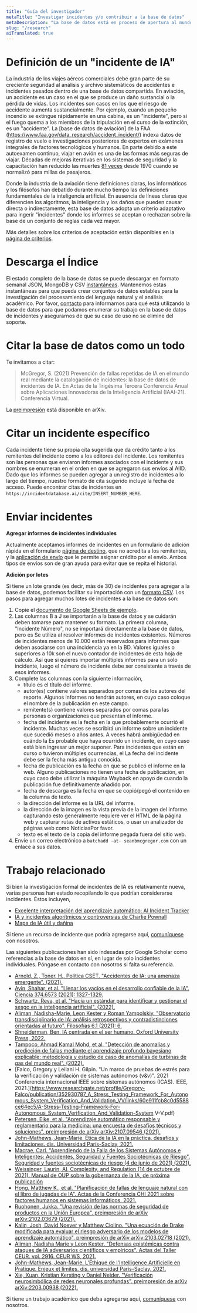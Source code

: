 ```yaml
---
title: "Guía del investigador"
metaTitle: "Investigar incidentes y/o contribuir a la base de datos"
metaDescription: "La base de datos está en proceso de apertura al mundo con fines de investigación."
slug: "/research"
aiTranslated: true
---
```


# Definición de un "incidente de IA"

La industria de los viajes aéreos comerciales debe gran parte de su creciente seguridad al análisis y archivo sistemáticos de accidentes e incidentes pasados ​​dentro de una base de datos compartida. En aviación, un accidente es un caso en el que se produce un daño sustancial o la pérdida de vidas. Los incidentes son casos en los que el riesgo de accidente aumenta sustancialmente. Por ejemplo, cuando un pequeño incendio se extingue rápidamente en una cabina, es un "incidente", pero si el fuego quema a los miembros de la tripulación en el curso de la extinción, es un "accidente". La [base de datos de aviación] de la FAA (https://www.faa.gov/data_research/accident_incident/) indexa datos de registro de vuelo e investigaciones posteriores de expertos en exámenes integrales de factores tecnológicos y humanos. En parte debido a este autoexamen continuo, viajar en avión es una de las formas más seguras de viajar. Décadas de mejoras iterativas en los sistemas de seguridad y la capacitación han reducido las muertes [81 veces](https://theblogbyjavier.com/2020/01/02/aviation-safety-evolution-2019-update/) desde 1970 cuando se normalizó para millas de pasajeros.

Donde la industria de la aviación tiene definiciones claras, los informáticos y los filósofos han debatido durante mucho tiempo las definiciones fundamentales de la inteligencia artificial. En ausencia de líneas claras que diferencien los algoritmos, la inteligencia y los daños que pueden causar directa o indirectamente, esta base de datos adopta un criterio adaptativo para ingerir "incidentes" donde los informes se aceptan o rechazan sobre la base de un conjunto de reglas cada vez mayor.

Más detalles sobre los criterios de aceptación están disponibles en la [página de criterios](/research/1-criteria).

# Descarga el Índice

El estado completo de la base de datos se puede descargar en formato semanal JSON, MongoDB y CSV [instantáneas](/research/snapshots). Mantenemos estas instantáneas para que pueda crear conjuntos de datos estables para la investigación del procesamiento del lenguaje natural y el análisis académico. Por favor, [contacto](/contact) para informarnos para qué está utilizando la base de datos para que podamos enumerar su trabajo en la base de datos de incidentes y asegurarnos de que su caso de uso no se elimine del soporte.

# Citar la base de datos como un todo

Te invitamos a citar:
> McGregor, S. (2021) Prevención de fallas repetidas de IA en el mundo real mediante la catalogación de incidentes: la base de datos de incidentes de IA. En Actas de la Trigésima Tercera Conferencia Anual sobre Aplicaciones Innovadoras de la Inteligencia Artificial (IAAI-21). Conferencia Virtual.

La [preimpresión](https://arxiv.org/abs/2011.08512) está disponible en arXiv.

# Citar un incidente específico

Cada incidente tiene su propia cita sugerida que da crédito tanto a los remitentes del incidente como a los editores del incidente. Los remitentes son las personas que enviaron informes asociados con el incidente y sus nombres se enumeran en el orden en que se agregaron sus envíos al AIID. Dado que los informes se pueden agregar a un registro de incidentes a lo largo del tiempo, nuestro formato de cita sugerido incluye la fecha de acceso. Puede encontrar citas de incidentes en `https://incidentdatabase.ai/cite/INSERT_NUMBER_HERE`.

# Enviar incidentes #

**Agregar informes de incidentes individuales**

Actualmente aceptamos informes de incidentes en un formulario de adición rápida en el formulario [página de destino](/), que no acredita a los remitentes, y la [aplicación de envío](/apps/submit) que le permite asignar crédito por el envío. Ambos tipos de envíos son de gran ayuda para evitar que se repita el historial.

**Adición por lotes**

Si tiene un lote grande (es decir, más de 30) de incidentes para agregar a la base de datos, podemos facilitar su importación con un [formato CSV](https://docs.google.com/spreadsheets/d/1FLguZeFziNKKtpx14TYZ5EjBuc3FCbUGmlMIdCDU6ak/edit?usp=compartir). Los pasos para agregar muchos lotes de incidentes a la base de datos son:

1. Copie el [documento de Google Sheets de ejemplo](https://docs.google.com/spreadsheets/d/1FLguZeFziNKKtpx14TYZ5EjBuc3FCbUGmlMIdCDU6ak/edit?usp=sharing).
2. Las columnas B a J se importarán a la base de datos y se cuidarán
deben tomarse para mantener su formato. La primera columna, "Incidente
Número", no se importará directamente a la base de datos, pero es
Se utiliza al resolver informes de incidentes existentes. Números de incidentes
menos de 10.000 están reservados para informes que deben asociarse
con una incidencia ya en la BD. Valores iguales o superiores a 10k
son el nuevo contador de incidentes de esta hoja de cálculo. Así que si quieres importar
múltiples informes para un solo incidente, luego el número de incidente
debe ser consistente a través de esos informes.
3. Complete las columnas con la siguiente información,
    * título es el título del informe.
    * autor(es) contiene valores separados por comas de los autores del
    reporte. Algunos informes no tendrán autores, en cuyo caso coloque el nombre de la publicación en este campo.
    * remitente(s) contiene valores separados por comas para las personas o
    organizaciones que presentan el informe.
    * fecha del incidente es la fecha en la que probablemente ocurrió el incidente.
    Muchas veces se escribirá un informe sobre un incidente que sucedió
    meses o años antes. A veces habrá ambigüedad en cuándo la
    Es probable que haya ocurrido un incidente, en cuyo caso está bien ingresar un mejor
    suponer. Para incidentes que están en curso o tuvieron múltiples ocurrencias, el
    La fecha del incidente debe ser la fecha más antigua conocida.
    * fecha de publicación es la fecha en que se publicó el informe en la web. Alguno
    publicaciones no tienen una fecha de publicación, en cuyo caso debe utilizar
    la máquina Wayback en apoyo de cuando la publicación fue definitivamente
    añadido por.
    * fecha de descarga es la fecha en que se copió/pegó el contenido
    en la columna de texto.
    * la dirección del informe es la URL del informe.
    * la dirección de la imagen es la vista previa de la imagen del informe. capturando esto
    generalmente requiere ver el HTML de la página web y
    capturar rutas de activos estáticos, o usar un analizador de páginas web como
    NoticiasPor favor.
    * texto es el texto de la copia del informe pegada fuera del sitio web.
4. Envíe un correo electrónico a `batchadd -at- seanbmcgregor.com` con un enlace a sus datos.

# Trabajo relacionado

Si bien la investigación formal de incidentes de IA es relativamente nueva, varias personas han estado recopilando lo que podrían considerarse incidentes. Éstos incluyen,

* [Excelente interpretación del aprendizaje automático: AI Incident Tracker](https://github.com/jphall663/awesome-machine-learning-interpretability/blob/master/README.md#ai-incident-tracker)
* [IA y incidentes algorítmicos y controversias de Charlie Pownall](https://charliepownall.com/ai-algorithimic-incident-controversy-database/)
* [Mapa de IA útil y dañina](https://map.ai-global.org/)

Si tiene un recurso de incidente que podría agregarse aquí, [comuníquese](/contact) con nosotros.

Las siguientes publicaciones han sido indexadas por Google Scholar como referencias a la base de datos en sí, en lugar de solo incidentes individuales. Póngase en contacto con nosotros si falta su referencia.

* [Arnold, Z., Toner, H., Política CSET. "Accidentes de IA: una amenaza emergente". (2021).](https://cset.georgetown.edu/wp-content/uploads/CSET-AI-Accidents-An-Emerging-Threat.pdf)
* [Avin, Shahar, et al. "Llenar los vacíos en el desarrollo confiable de la IA". Ciencia 374.6573 (2021): 1327-1329.](https://arxiv.org/abs/2112.07773)
* [Schwartz, Reva, et al. "Hacia un estándar para identificar y gestionar el sesgo en la inteligencia artificial". (2022).](https://tsapps.nist.gov/publication/get_pdf.cfm?pub_id=934464)
* [Aliman, Nadisha-Marie, Leon Kester y Roman Yampolskiy. "Observatorio transdisciplinario de IA: análisis retrospectivos y contradistinciones orientadas al futuro". Filosofías 6.1 (2021): 6.](https://www.mdpi.com/2409-9287/6/1/6/pdf)
* [Shneiderman, Ben. IA centrada en el ser humano. Oxford University Press, 2022.](https://www.amazon.com/Human-Centered-AI-Ben-Shneiderman/dp/0192845292)
* [Tampoco, Ahmad Kamal Mohd, et al. "Detección de anomalías y predicción de fallas mediante el aprendizaje profundo bayesiano explicable: metodología y estudio de caso de anomalías de turbinas de gas del mundo real". (2022).](https://www.mdpi.com/2227-7390/10/4/554/pdf)
* [Falco, Gregory y Leilani H. Gilpin. "Un marco de pruebas de estrés para la verificación y validación de sistemas autónomos (v&v)". 2021 Conferencia internacional IEEE sobre sistemas autónomos (ICAS). IEEE, 2021.](https://www.researchgate.net/profile/Gregory-Falco/publication/352930787_A_Stress_Testing_Framework_For_Autonomous_System_Verification_And_Validation_VV/links/60e911fcb8c0d5588ce64ec5/A-Stress-Testing-Framework-For-Autonomous_System_Verification_And_Validation-System V-V.pdf)
* [Petersen, Eike, et al. "Aprendizaje automático responsable y reglamentario para la medicina: una encuesta de desafíos técnicos y soluciones". preimpresión de arXiv arXiv:2107.09546 (2021).](https://arxiv.org/pdf/2107.09546)
* [John-Mathews, Jean-Marie. Ética de la IA en la práctica, desafíos y limitaciones. dis. Universidad París-Saclay, 2021.](https://tel.archives-ouvertes.fr/tel-03527232/document)
* [Macrae, Carl. "Aprendiendo de la Falla de los Sistemas Autónomos e Inteligentes: Accidentes, Seguridad y Fuentes Sociotécnicas de Riesgo". Seguridad y fuentes sociotécnicas de riesgo (4 de junio de 2021) (2021).](https://nottingham-repository.worktribe.com/OutputFile/7164920)
* [Weissinger, Laurin, AI, Complexity, and Regulation (14 de octubre de 2021). Manual de OUP sobre la gobernanza de la IA, de próxima publicación](https://ssrn.com/abstract=3943968)
* [Hong, Matthew K., et al. "Planificación de fallas de lenguaje natural con el libro de jugadas de IA". Actas de la Conferencia CHI 2021 sobre factores humanos en sistemas informáticos. 2021.](https://www.adamfourney.com/papers/hong_chi2021.pdf)
* [Ruohonen, Jukka. "Una revisión de las normas de seguridad de productos en la Unión Europea". preimpresión de arXiv arXiv:2102.03679 (2021).](https://arxiv.org/pdf/2102.03679)
* [Kalin, Josh, David Noever y Matthew Ciolino. "Una ecuación de Drake modificada para evaluar el riesgo adversario de los modelos de aprendizaje automático". preimpresión de arXiv arXiv:2103.02718 (2021).](https://arxiv.org/pdf/2103.02718)
* [Aliman, Nadisha Marie y Leon Kester. "Defensas epistémicas contra ataques de IA adversarios científicos y empíricos". Actas del Taller CEUR. vol. 2916. CEUR WS, 2021.](https://dspace.library.uu.nl/bitstream/handle/1874/413353/paper_1.pdf?sequence=1)
* [John-Mathews, Jean-Marie. L'Éthique de l'Intelligence Artificielle en Pratique. Enjeux et limites. dis. universidad Paris-Saclay, 2021.](https://www.theses.fr/2021UPASI015.pdf)
* [Xie, Xuan, Kristian Kersting y Daniel Neider. "Verificación neurosimbólica de redes neuronales profundas". preimpresión de arXiv arXiv:2203.00938 (2022).](https://arxiv.org/pdf/2203.00938)

Si tiene un trabajo académico que deba agregarse aquí, [comuníquese](/contact) con nosotros.